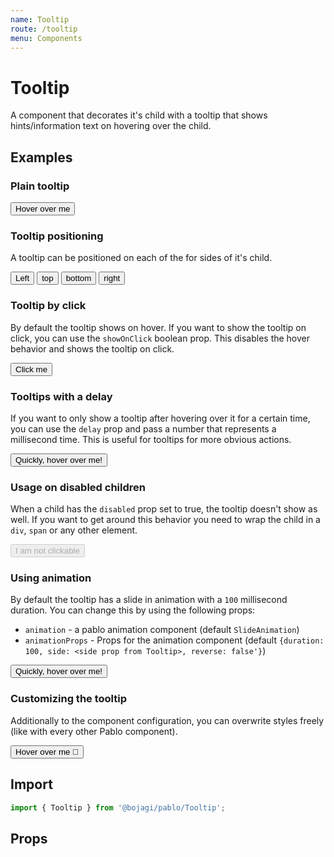 ```yaml
---
name: Tooltip
route: /tooltip
menu: Components
---
```



# Tooltip

A component that decorates it's child with a tooltip that shows hints/information text on hovering over the child.

## Examples

### Plain tooltip

<Playground>
  <Tooltip content="A tooltip shows on hovering (you just witnessed)">
    <Button color="plain">
      Hover over me
    </Button>
  </Tooltip>
</Playground>

### Tooltip positioning

A tooltip can be positioned on each of the for sides of it's child. 

<Playground>
  <Box display="flex" mx={-4}>
    <Tooltip side="left" content="Left tooltip">
      <Button mx={1} color="plain">
        Left
      </Button>
    </Tooltip>
    <Tooltip side="top" content="Top tooltip">
      <Button mx={1} color="plain">
        top
      </Button>
    </Tooltip>
    <Tooltip side="bottom" content="Bottom tooltip">
      <Button mx={1} color="plain">
        bottom
      </Button>
    </Tooltip>
    <Tooltip side="right" content="Right tooltip">
      <Button mx={1} color="plain">
        right
      </Button>
    </Tooltip>
  </Box>
</Playground>

### Tooltip by click

By default the tooltip shows on hover. If you want to show the tooltip on click, you can use the `showOnClick` boolean prop.
This disables the hover behavior and shows the tooltip on click.

<Playground>
  <Tooltip content="You only get me by click" showOnClick>
      <Button color="plain">
        Click me
      </Button>
    </Tooltip>
</Playground>

### Tooltips with a delay

If you want to only show a tooltip after hovering over it for a certain time, you can use the `delay` prop and pass
a number that represents a millisecond time. This is useful for tooltips for more obvious actions.

<Playground>
  <Tooltip content="Sorry for being late" delay={500}>
      <Button color="plain">
        Quickly, hover over me!
      </Button>
    </Tooltip>
</Playground>

### Usage on disabled children

When a child has the `disabled` prop set to true, the tooltip doesn't show as well. If you want to get around this
behavior you need to wrap the child in a `div`, `span` or any other element. 

<Playground>
  <Tooltip content="I'm not there!">
    <Button mx={1.5} color="plain" disabled={true}>
      I am not clickable
    </Button>
  </Tooltip>
</Playground>

### Using animation

By default the tooltip has a slide in animation with a `100` millisecond duration. You can change this by using the following props:

* `animation` - a pablo animation component (default `SlideAnimation`)
* `animationProps` - Props for the animation component (default `{duration: 100, side: <side prop from Tooltip>, reverse: false'}`)

<Playground>
  <Tooltip content="I am really slow" animationProps={{duration: 5000}}>
    <Button mx={1.5} color="plain">
      Quickly, hover over me!
    </Button>
  </Tooltip>
</Playground>


### Customizing the tooltip

Additionally to the component configuration, you can overwrite styles freely (like with every other Pablo component).

<Playground>
  <Tooltip
    content="I am very special"
    customStyles={{
      box: css`
        background-color: red;
        border-radius: 100px;
      `,
      arrow: css`
        border-bottom-color: red;
      `,
    }}
  >
    <Button color="plain">
      Hover over me 🌈
    </Button>
  </Tooltip>
</Playground>
  

## Import

```js
import { Tooltip } from '@bojagi/pablo/Tooltip';
```

## Props

<Props of={Tooltip} />

